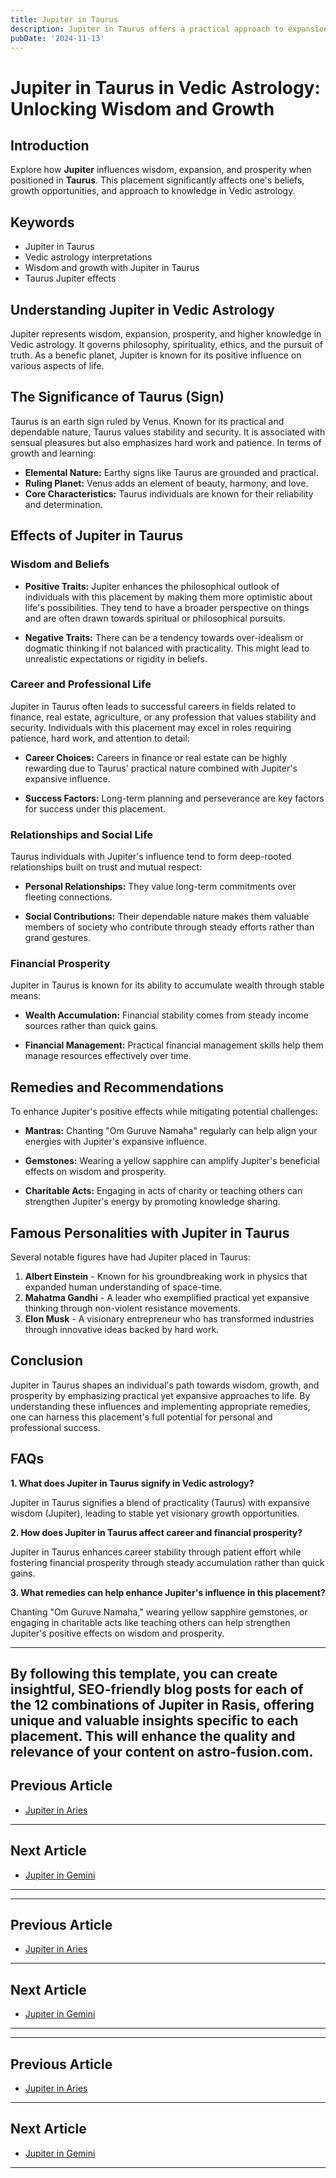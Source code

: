 ```yaml
---
title: Jupiter in Taurus
description: Jupiter in Taurus offers a practical approach to expansion and prosperity. Individuals value stability, are patient, and have a strong appreciation for material comforts and security, in Vedic Astrology.
pubDate: '2024-11-13'
---
```


# Jupiter in Taurus in Vedic Astrology: Unlocking Wisdom and Growth

## Introduction

Explore how **Jupiter** influences wisdom, expansion, and prosperity when positioned in **Taurus**. This placement significantly affects one's beliefs, growth opportunities, and approach to knowledge in Vedic astrology.

## Keywords

- Jupiter in Taurus
- Vedic astrology interpretations
- Wisdom and growth with Jupiter in Taurus
- Taurus Jupiter effects

## Understanding Jupiter in Vedic Astrology

Jupiter represents wisdom, expansion, prosperity, and higher knowledge in Vedic astrology. It governs philosophy, spirituality, ethics, and the pursuit of truth. As a benefic planet, Jupiter is known for its positive influence on various aspects of life.

## The Significance of Taurus (Sign)

Taurus is an earth sign ruled by Venus. Known for its practical and dependable nature, Taurus values stability and security. It is associated with sensual pleasures but also emphasizes hard work and patience. In terms of growth and learning:

- **Elemental Nature:** Earthy signs like Taurus are grounded and practical.
- **Ruling Planet:** Venus adds an element of beauty, harmony, and love.
- **Core Characteristics:** Taurus individuals are known for their reliability and determination.

## Effects of Jupiter in Taurus

### Wisdom and Beliefs

- **Positive Traits:** Jupiter enhances the philosophical outlook of individuals with this placement by making them more optimistic about life's possibilities. They tend to have a broader perspective on things and are often drawn towards spiritual or philosophical pursuits.
  
- **Negative Traits:** There can be a tendency towards over-idealism or dogmatic thinking if not balanced with practicality. This might lead to unrealistic expectations or rigidity in beliefs.

### Career and Professional Life

Jupiter in Taurus often leads to successful careers in fields related to finance, real estate, agriculture, or any profession that values stability and security. Individuals with this placement may excel in roles requiring patience, hard work, and attention to detail:

- **Career Choices:** Careers in finance or real estate can be highly rewarding due to Taurus' practical nature combined with Jupiter's expansive influence.
  
- **Success Factors:** Long-term planning and perseverance are key factors for success under this placement.

### Relationships and Social Life

Taurus individuals with Jupiter's influence tend to form deep-rooted relationships built on trust and mutual respect:

- **Personal Relationships:** They value long-term commitments over fleeting connections.
  
- **Social Contributions:** Their dependable nature makes them valuable members of society who contribute through steady efforts rather than grand gestures.

### Financial Prosperity

Jupiter in Taurus is known for its ability to accumulate wealth through stable means:

- **Wealth Accumulation:** Financial stability comes from steady income sources rather than quick gains.
  
- **Financial Management:** Practical financial management skills help them manage resources effectively over time.

## Remedies and Recommendations

To enhance Jupiter's positive effects while mitigating potential challenges:

- **Mantras:** Chanting "Om Guruve Namaha" regularly can help align your energies with Jupiter's expansive influence.
  
- **Gemstones:** Wearing a yellow sapphire can amplify Jupiter's beneficial effects on wisdom and prosperity.
  
- **Charitable Acts:** Engaging in acts of charity or teaching others can strengthen Jupiter's energy by promoting knowledge sharing.

## Famous Personalities with Jupiter in Taurus

Several notable figures have had Jupiter placed in Taurus:

1. **Albert Einstein** - Known for his groundbreaking work in physics that expanded human understanding of space-time.
2. **Mahatma Gandhi** - A leader who exemplified practical yet expansive thinking through non-violent resistance movements.
3. **Elon Musk** - A visionary entrepreneur who has transformed industries through innovative ideas backed by hard work.

## Conclusion

Jupiter in Taurus shapes an individual's path towards wisdom, growth, and prosperity by emphasizing practical yet expansive approaches to life. By understanding these influences and implementing appropriate remedies, one can harness this placement's full potential for personal and professional success.

## FAQs

**1. What does Jupiter in Taurus signify in Vedic astrology?**

Jupiter in Taurus signifies a blend of practicality (Taurus) with expansive wisdom (Jupiter), leading to stable yet visionary growth opportunities.

**2. How does Jupiter in Taurus affect career and financial prosperity?**

Jupiter in Taurus enhances career stability through patient effort while fostering financial prosperity through steady accumulation rather than quick gains.

**3. What remedies can help enhance Jupiter's influence in this placement?**

Chanting "Om Guruve Namaha," wearing yellow sapphire gemstones, or engaging in charitable acts like teaching others can help strengthen Jupiter's positive effects on wisdom and prosperity.

---

By following this template, you can create insightful, SEO-friendly blog posts for each of the 12 combinations of Jupiter in Rasis, offering unique and valuable insights specific to each placement. This will enhance the quality and relevance of your content on astro-fusion.com.
---

## Previous Article
- [Jupiter in Aries](/blogs-md/0805_Jupiter_in_Rashi/080501_Jupiter_in_Aries.mdx)

---

## Next Article
- [Jupiter in Gemini](/blogs-md/0805_Jupiter_in_Rashi/080503_Jupiter_in_Gemini.mdx)

---
---

## Previous Article
- [Jupiter in Aries](080501_Jupiter_in_Aries.mdx)

---

## Next Article
- [Jupiter in Gemini](080503_Jupiter_in_Gemini.mdx)

---
---

## Previous Article
- [Jupiter in Aries](080501_Jupiter_in_Aries.mdx)

---

## Next Article
- [Jupiter in Gemini](080503_Jupiter_in_Gemini.mdx)

---
